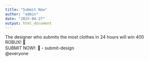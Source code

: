 ```yaml
---
title: "Submit Now"
author: "admin"
date: "2025-04-27"
output: html_document
---
```


The designer who submits the most clothes in 24 hours will win 400 ROBUX! 🎁 <br/>
SUBMIT NOW!: ⁠📩・submit-design <br/>
@everyone <br/>
